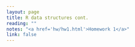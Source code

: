 ```yaml
---
layout: page
title: R data structures cont.
reading: ""
notes: "<a href='hw/hw1.html'>Homework 1</a>"
link: false
---
```



